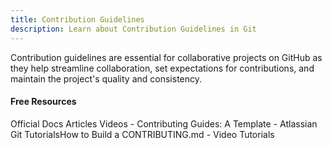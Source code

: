 ```yaml
---
title: Contribution Guidelines
description: Learn about Contribution Guidelines in Git
---
```

Contribution guidelines are essential for collaborative projects on GitHub as they help streamline collaboration, set expectations for contributions, and maintain the project's quality and consistency.

#### Free Resources

<Tabs defaultValue="official">
<TabsList>
<TabsTrigger value="official">Official Docs</TabsTrigger>
<TabsTrigger value="article">Articles</TabsTrigger>
<TabsTrigger value="video">Videos</TabsTrigger>
</TabsList>

<TabsContent value="official">
<Note type="note" title="official">
- <Link href="https://github.com/nayafia/contributing-template">Contributing Guides: A Template</Link>
</Note>
</TabsContent>
<TabsContent value="article">
<Note type="note" title="article">
- <Link href="https://mozillascience.github.io/working-open-workshop/contributing/">Atlassian Git Tutorials</Link>How to Build a CONTRIBUTING.md</Link>
</Note>
</TabsContent>
<TabsContent value="video">
<Note type="note" title="video">
- <Link href="https://www.youtube.com/results?search_query=git+contribution-guidelines+tutorial">Video Tutorials</Link>
</Note>
</TabsContent>
</Tabs>

<Outlet path="5-github/basics/contribution-guidelines" />
